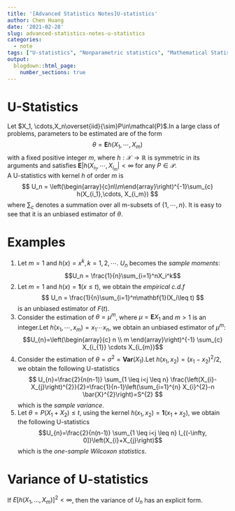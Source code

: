 ---
title: '[Advanced Statistics Notes]U-statistics'
author: Chen Huang
date: '2021-02-28'
slug: advanced-statistics-notes-u-statistics
categories:
  - note
tags: ["U-statistics", "Nonparametric statistics", "Mathematical Statistics"]
output:
  blogdown::html_page:
    number_sections: true
---
# U-Statistics
Let $X_1, \cdots,X_n\overset{iid}{\sim}P\in\mathcal{P}$.In a large class of problems, parameters to be estimated are of the form
$$\theta = \mathbf{E}h(X_1, \cdots, X_m)$$
with a fixed positive integer $m$, where $h:\mathcal{X}\rightarrow \mathbb{R}$ is  symmetric in its arguments and  satisfies $\mathbf{E}|h(X_{i_1}, \cdots, X_{i_m}|<\infty$ for any $P\in\mathcal{P}$.  
A U-statistics with kernel $h$ of order $m$ is 
$$
U_n = \left(\begin{array}{c}n\\m\end{array}\right)^{-1}\sum_{c} h(X_{i_1},\cdots, X_{i_m}) 
$$
where $\sum_{c}$ denotes a summation over all m-subsets of $\{1,\cdots,n\}$. It is easy to see that it is an unbiased estimator of $\theta$.

# Examples
1. Let $m=1$ and $h(x) = x^k, k=1,2,\cdots$. $U_n$ becomes the *sample moments*:
$$U_n = \frac{1}{n}\sum_{i=1}^nX_i^k$$
2. Let $m=1$ and $h(x) = \mathbf{1}(x\leq t)$, we obtain the *empirical c.d.f*
$$
U_n = \frac{1}{n}\sum_{i=1}^n\mathbf{1}(X_i\leq t)
$$
is an unbiased estimator of $F(t)$.
3. Consider the estimation of $\theta = \mu^m$, where $\mu = \mathbf{E}X_1$ and $m>1$ is an integer.Let
$h(x_1,\cdots,x_m) = x_1\cdots x_n$, we obtain an unbiased estimator of $\mu^m$:
$$U_{n}=\left(\begin{array}{c}
n \\
m
\end{array}\right)^{-1} \sum_{c} X_{i_{1}} \cdots X_{i_{m}}$$
4. Consider the  estimation of $\theta = \sigma^2=\mathbf{Var}(X_1)$.Let $h(x_1, x_2) = (x_1-x_2)^2/2$, we obtain the following U-statistics
$$
U_{n}=\frac{2}{n(n-1)} \sum_{1 \leq i<j \leq n} \frac{\left(X_{i}-X_{j}\right)^{2}}{2}=\frac{1}{n-1}\left(\sum_{i=1}^{n} X_{i}^{2}-n \bar{X}^{2}\right)=S^{2}
$$
which is the *sample variance*.
5. Let $\theta = P(X_1+X_2)\leq t$, using the kernel $h(x_1,x_2)=\mathbf{1}(x_1+x_2)$, we obtain the following U-statistics
$$U_{n}=\frac{2}{n(n-1)} \sum_{1 \leq i<j \leq n} I_{(-\infty, 0]}\left(X_{i}+X_{j}\right)$$
which is the *one-sample Wilcoxon statistics*.

# Variance of U-statistics
If $E\left[h\left(X_{1}, \ldots, X_{m}\right)\right]^{2}<\infty$, then the variance of $U_n$ has an explicit form.






















